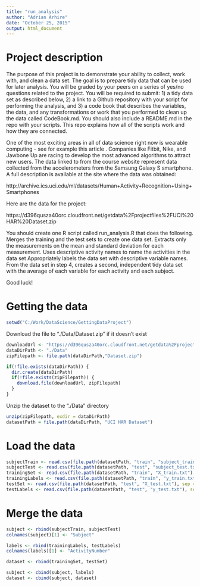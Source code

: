 ```yaml
---
title: "run_analysis"
author: "Adrian Arhire"
date: "October 25, 2015"
output: html_document
---
```


# Project description

The purpose of this project is to demonstrate your ability to collect, work with, and clean a data set. The goal is to prepare tidy data that can be used for later analysis. You will be graded by your peers on a series of yes/no questions related to the project. You will be required to submit: 1) a tidy data set as described below, 2) a link to a Github repository with your script for performing the analysis, and 3) a code book that describes the variables, the data, and any transformations or work that you performed to clean up the data called CodeBook.md. You should also include a README.md in the repo with your scripts. This repo explains how all of the scripts work and how they are connected.  

One of the most exciting areas in all of data science right now is wearable computing - see for example this article . Companies like Fitbit, Nike, and Jawbone Up are racing to develop the most advanced algorithms to attract new users. The data linked to from the course website represent data collected from the accelerometers from the Samsung Galaxy S smartphone. A full description is available at the site where the data was obtained: 

http://archive.ics.uci.edu/ml/datasets/Human+Activity+Recognition+Using+Smartphones 

Here are the data for the project: 

https://d396qusza40orc.cloudfront.net/getdata%2Fprojectfiles%2FUCI%20HAR%20Dataset.zip 

 You should create one R script called run_analysis.R that does the following. 
Merges the training and the test sets to create one data set.
Extracts only the measurements on the mean and standard deviation for each measurement. 
Uses descriptive activity names to name the activities in the data set
Appropriately labels the data set with descriptive variable names. 
From the data set in step 4, creates a second, independent tidy data set with the average of each variable for each activity and each subject.

Good luck!

# Getting the data

```r
setwd("C:/Work/DataScience/GettingDataProject")
```

Download the file to "./Data/Dataset.zip" if it doesn't exist
```r
downloadUrl <- "https://d396qusza40orc.cloudfront.net/getdata%2Fprojectfiles%2FUCI%20HAR%20Dataset.zip"
dataDirPath <- "./Data"
zipFilepath <- file.path(dataDirPath,"Dataset.zip")

if(!file.exists(dataDirPath)) {
  dir.create(dataDirPath)
  if(!file.exists(zipFilepath)) {
    download.file(downloadUrl, zipFilepath)
  }
}
```

Unzip the dataset to the "./Data" directory

```r
unzip(zipFilepath, exdir = dataDirPath)
datasetPath = file.path(dataDirPath, "UCI HAR Dataset")
```

# Load the data

```r
subjectTrain <- read.csv(file.path(datasetPath, "train", "subject_train.txt"), sep = "", header = FALSE)
subjectTest <- read.csv(file.path(datasetPath, "test", "subject_test.txt"), sep = "", header = FALSE)
trainingSet <- read.csv(file.path(datasetPath, "train", "X_train.txt"), sep = "", header = FALSE)
trainingLabels <- read.csv(file.path(datasetPath, "train", "y_train.txt"), sep = "", header = FALSE)
testSet <- read.csv(file.path(datasetPath, "test", "X_test.txt"), sep = "", header = FALSE)
testLabels <- read.csv(file.path(datasetPath, "test", "y_test.txt"), sep = "", header = FALSE)
```

# Merge the data

```r
subject <- rbind(subjectTrain, subjectTest)
colnames(subject)[1] <- "Subject"

labels <- rbind(trainingLabels, testLabels)
colnames(labels)[1] <- "ActivityNumber"

dataset <- rbind(trainingSet, testSet)

subject <- cbind(subject, labels)
dataset <- cbind(subject, dataset)
```